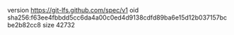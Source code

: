 version https://git-lfs.github.com/spec/v1
oid sha256:f63ee4fbbdd5cc6da4a00c0ed4d9138cdfd89ba6e15d12b037157bcbe2b82cc8
size 42732
